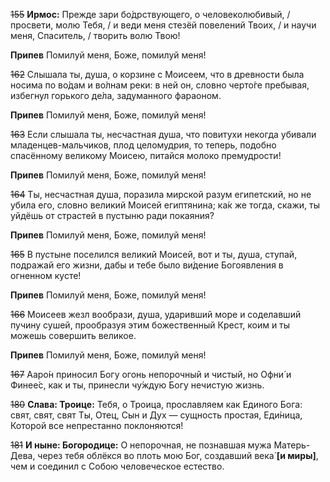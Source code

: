 ~~155~~ **Ирмос:** Прежде зари бо́дрствующего, о человеколюбивый, / просвети, молю Тебя, / и веди меня стезёй повелений Твоих, / и научи меня, Спаситель, / творить волю Твою!

**Припев** Помилуй меня, Боже, помилуй меня!

~~162~~ Слышала ты, душа, о корзине с Моисеем, что в древности была носима по во́дам и во́лнам реки: в ней он, словно черто́ге пребывая, избегнул горького де́ла, задуманного фараоном.

**Припев** Помилуй меня, Боже, помилуй меня!

~~163~~ Если слышала ты, несчастная душа, что повитухи некогда убивали младенцев-мальчиков, плод целомудрия, то теперь, подобно спасённому великому Моисею, питайся молоко премудрости!

**Припев** Помилуй меня, Боже, помилуй меня!

~~164~~ Ты, несчастная душа, поразила мирской разум египетский, но не убила его, словно великий Моисей египтянина; ка́к же тогда, скажи, ты уйдёшь от страстей в пустыню ради покаяния?

**Припев** Помилуй меня, Боже, помилуй меня!

~~165~~ В пустыне поселился великий Моисей, вот и ты, душа, ступай, подражай его жизни, дабы и тебе было ви́дение Богоявления в огненном кусте!

**Припев** Помилуй меня, Боже, помилуй меня!

~~166~~ Моисеев жезл вообрази, душа, ударивший море и соделавший пучину сушей, прообразуя этим божественный Крест, коим и ты можешь совершить великое.

**Припев** Помилуй меня, Боже, помилуй меня!

~~167~~ Ааро́н приносил Богу огонь непорочный и чистый, но Офни́ и Финее́с, как и ты, принесли чу́ждую Богу нечистую жизнь.

~~180~~ **Слава: Троице:** Тебя, о Троица, прославляем как Единого Бога: свят, свят, свят Ты, Отец, Сын и Дух — сущность простая, Еди́ница, Которой все непрестанно поклоняются!

~~181~~ **И ныне: Богородице:** О непорочная, не познавшая мужа Матерь-Дева, через тебя облёкся во плоть мою Бог, создавший века́ **[**и миры**]**, чем и соединил с Собою человеческое естество.
